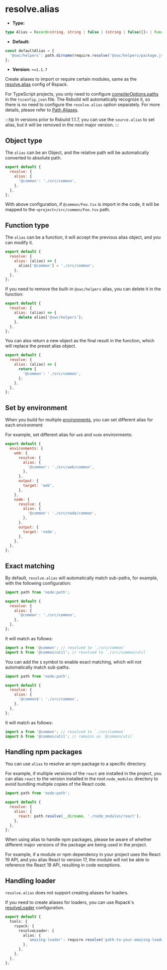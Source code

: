 # resolve.alias

- **Type:**

```ts
type Alias = Record<string, string | false | (string | false)[]> | Function;
```

- **Default:**

```ts
const defaultAlias = {
  '@swc/helpers': path.dirname(require.resolve('@swc/helpers/package.json')),
};
```

- **Version:** `>=1.1.7`

Create aliases to import or require certain modules, same as the [resolve.alias](https://rspack.dev/config/resolve#resolvealias) config of Rspack.

For TypeScript projects, you only need to configure [compilerOptions.paths](https://typescriptlang.org/tsconfig#paths) in the `tsconfig.json` file. The Rsbuild will automatically recognize it, so there is no need to configure the `resolve.alias` option separately. For more details, please refer to [Path Aliases](/guide/advanced/alias).

:::tip
In versions prior to Rsbuild 1.1.7, you can use the `source.alias` to set alias, but it will be removed in the next major version.
:::

## Object type

The `alias` can be an Object, and the relative path will be automatically converted to absolute path.

```js
export default {
  resolve: {
    alias: {
      '@common': './src/common',
    },
  },
};
```

With above configuration, if `@common/Foo.tsx` is import in the code, it will be mapped to the `<project>/src/common/Foo.tsx` path.

## Function type

The `alias` can be a function, it will accept the previous alias object, and you can modify it.

```js
export default {
  resolve: {
    alias: (alias) => {
      alias['@common'] = './src/common';
    },
  },
};
```

If you need to remove the built-in `@swc/helpers` alias, you can delete it in the function:

```js
export default {
  resolve: {
    alias: (alias) => {
      delete alias['@swc/helpers'];
    },
  },
};
```

You can also return a new object as the final result in the function, which will replace the preset alias object.

```js
export default {
  resolve: {
    alias: (alias) => {
      return {
        '@common': './src/common',
      };
    },
  },
};
```

## Set by environment

When you build for multiple [environments](/config/environments), you can set different alias for each environment:

For example, set different alias for `web` and `node` environments:

```js
export default {
  environments: {
    web: {
      resolve: {
        alias: {
          '@common': './src/web/common',
        },
      },
      output: {
        target: 'web',
      },
    },
    node: {
      resolve: {
        alias: {
          '@common': './src/node/common',
        },
      },
      output: {
        target: 'node',
      },
    },
  },
};
```

## Exact matching

By default, `resolve.alias` will automatically match sub-paths, for example, with the following configuration:

```js
import path from 'node:path';

export default {
  resolve: {
    alias: {
      '@common': './src/common',
    },
  },
};
```

It will match as follows:

```js
import a from '@common'; // resolved to `./src/common`
import b from '@common/util'; // resolved to `./src/common/util`
```

You can add the `$` symbol to enable exact matching, which will not automatically match sub-paths.

```js
import path from 'node:path';

export default {
  resolve: {
    alias: {
      '@common$': './src/common',
    },
  },
};
```

It will match as follows:

```js
import a from '@common'; // resolved to `./src/common`
import b from '@common/util'; // remains as `@common/util`
```

## Handling npm packages

You can use `alias` to resolve an npm package to a specific directory.

For example, if multiple versions of the `react` are installed in the project, you can alias `react` to the version installed in the root `node_modules` directory to avoid bundling multiple copies of the React code.

```js
import path from 'node:path';

export default {
  resolve: {
    alias: {
      react: path.resolve(__dirname, './node_modules/react'),
    },
  },
};
```

When using alias to handle npm packages, please be aware of whether different major versions of the package are being used in the project.

For example, if a module or npm dependency in your project uses the React 19 API, and you alias React to version 17, the module will not be able to reference the React 19 API, resulting in code exceptions.

## Handling loader

`resolve.alias` does not support creating aliases for loaders.

If you need to create aliases for loaders, you can use Rspack's [resolveLoader](https://rspack.dev/config/resolve-loader) configuration.

```ts
export default {
  tools: {
    rspack: {
      resolveLoader: {
        alias: {
          'amazing-loader': require.resolve('path-to-your-amazing-loader'),
        },
      },
    },
  },
};
```

